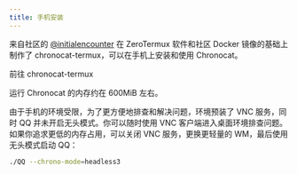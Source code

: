 ```yaml
---
title: 手机安装
---
```



<UntrustedContents />

来自社区的 [@initialencounter](https://github.com/initialencounter) 在 ZeroTermux 软件和社区
Docker 镜像的基础上制作了 chronocat-termux，可以在手机上安装和使用 Chronocat。

<Link
  className="button button--secondary button--lg"
  to="https://github.com/initialencounter/chronocat-termux"
>
  <span>前往 chronocat-termux</span>
</Link>

运行 Chronocat 的内存约在 600MiB 左右。

由于手机的环境受限，为了更方便地排查和解决问题，环境预装了 VNC 服务，同时 QQ
并未开启无头模式。你可以随时使用 VNC 客户端进入桌面环境排查问题。如果你追求更低的内存占用，可以关闭
VNC 服务，更换更轻量的 WM，最后使用无头模式启动 QQ：

```sh
./QQ --chrono-mode=headless3
```
